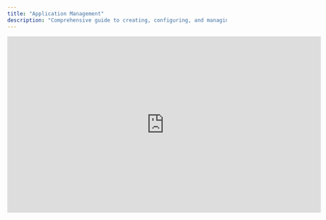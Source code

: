 ```yaml
---
title: "Application Management"
description: "Comprehensive guide to creating, configuring, and managing social.plus applications through the portal, including regional deployment and organizational settings."
---
```


<iframe width="720" height="405" src="https://www.youtube.com/embed/Ym4XhKWaEPA?si=dJOPrEacTT7SKamk" title="YouTube video player" frameborder="0" allow="accelerometer; autoplay; clipboard-write; encrypted-media; gyroscope; picture-in-picture; web-share" referrerpolicy="strict-origin-when-cross-origin" allowfullscreen />

<Info>
  Create and govern up to 50 applications per organization, selecting an immutable data residency region and maintaining clear naming, lifecycle, and audit practices.
</Info>

<CardGroup cols={3}>
  <Card title="Create" icon="circle-plus">
    Add new application & region
  </Card>
  
  <Card title="Search & Filter" icon="magnifying-glass">
    Locate by ID / name / plan / region
  </Card>
  
  <Card title="Edit Metadata" icon="pencil">
    Rename application safely
  </Card>
  
  <Card title="Region Strategy" icon="globe">
    Choose optimal data residency
  </Card>
  
  <Card title="Scale" icon="arrow-up-right-and-arrow-down-left-from-center">
    Track approach to 50 app limit
  </Card>
  
  <Card title="Governance" icon="clipboard">
    Apply naming & ownership rules
  </Card>
</CardGroup>

## Access

<Steps>
  <Step title="Sign In">
    Use Email & Password or SAML SSO.
  </Step>
  
  <Step title="Navigate">
    Portal sidebar → My Applications.
  </Step>
  
  <Step title="Review Inventory">
    Scan list, use search & sort tools.
  </Step>
</Steps>

## Create an Application

<Steps>
  <Step title="Open Creation">
    Click “Create Application”.
  </Step>
  
  <Step title="Name & Region">
    Enter unique name; select region (EU, SG, US).
  </Step>
  
  <Step title="Validate Quota">
    Confirm you remain within 50 application cap.
  </Step>
  
  <Step title="Confirm">
    Click Next → Confirm to finalize.
  </Step>
  
  <Step title="Post-Create Tasks">
    Distribute app ID, configure security (Secure Mode, tokens) in Console.
  </Step>
</Steps>

<Warning>
  The selected region cannot be changed after creation. Choose based on latency, data residency, and compliance constraints.
</Warning>

## Edit an Application

<Steps>
  <Step title="Locate">
    Search by APP ID or Name or filter by Plan / Region.
  </Step>
  
  <Step title="Select">
    Click “Edit” next to target application.
  </Step>
  
  <Step title="Update">
    Modify name or descriptive metadata (region locked).
  </Step>
  
  <Step title="Save">
    Click Save; verify updated label appears in listing.
  </Step>
  
  <Step title="Communicate">
    Notify teams if name changes impact tooling / dashboards.
  </Step>
</Steps>

## Region Selection Strategy

<AccordionGroup>
  <Accordion title="Latency">
    Pick geographically closest region to majority user base to reduce round‑trip time.
  </Accordion>
  
  <Accordion title="Data Residency">
    Align with legal / compliance restrictions (e.g., EU data constraints).
  </Accordion>
  
  <Accordion title="Failover Architecture">
    Use separate applications in multiple regions rather than expecting in‑place region migration.
  </Accordion>
  
  <Accordion title="Growth Planning">
    Reserve name conventions (e.g., product-env-region) to avoid collisions.
  </Accordion>
</AccordionGroup>

## Naming & Governance

<Tabs>
  <Tab title="Pattern">
    Use pattern: <code>
    \<product\>-\<env\>-\<region\></code>

     (e.g., chat-prod-eu).
  </Tab>
  
  <Tab title="Ownership">
    Assign an accountable owner for each application for audits & incident response.
  </Tab>
  
  <Tab title="Tags (If Supported)">
    Apply tags for cost center, environment, and compliance classification.
  </Tab>
  
  <Tab title="Change Control">
    Document any rename in central log (date, old, new, approver).
  </Tab>
</Tabs>

## Capacity & Limits

<Info>
  You may create up to 50 applications. Contact support to request a higher cap with justification (e.g., multi-tenant SaaS segmentation).
</Info>

<AccordionGroup>
  <Accordion title="When to Request Increase">
    Approaching ≥ 45 apps with planned roadmap growth & clear separation rationale.
  </Accordion>
  
  <Accordion title="Consolidation First">
    Audit unused / duplicate staging apps before expansion.
  </Accordion>
</AccordionGroup>

## Metrics & Monitoring

| Metric                | Purpose                    | Healthy Signal       | Action Trigger                               |
| --------------------- | -------------------------- | -------------------- | -------------------------------------------- |
| App Count Utilization | Track usage vs cap (50)    | \< 90%               | ≥ 90% → consolidation review / raise request |
| Naming Compliance %   | Standardized names / total | 100%                 | \< 95% → enforce pattern                     |
| Orphaned Apps         | Apps without owner         | 0                    | \> 0 → assign or archive                     |
| Edit Frequency        | Name changes per month     | Low & intentional    | Spike → investigate process drift            |
| Region Distribution   | Apps per region            | Balanced vs strategy | Unexpected cluster → latency review          |

## Troubleshooting

| Issue                          | Likely Cause             | Resolution                                                    |
| ------------------------------ | ------------------------ | ------------------------------------------------------------- |
| Cannot create new app          | Reached 50 cap           | Archive unused or request limit increase                      |
| Region incorrect post-creation | Mis-selection            | Create new app in correct region; migrate data; deprecate old |
| App not found via search       | Typo / stale name        | Use APP ID or confirm rename log                              |
| Frequent renames               | Lack of naming standards | Adopt enforced pattern & approval gate                        |
| Latency complaints             | Suboptimal region        | Plan transition via new region app & user migration           |

## Best Practices

<AccordionGroup>
  <Accordion title="Immutable Region Awareness">
    Highlight region lock in internal onboarding docs.
  </Accordion>
  
  <Accordion title="Inventory Reviews">
    Quarterly review for orphaned or redundant staging apps.
  </Accordion>
  
  <Accordion title="Documentation Sync">
    Update internal runbooks when app names change.
  </Accordion>
  
  <Accordion title="Separation by Compliance Tier">
    Isolate higher compliance workloads to dedicated applications for clearer audit scoping.
  </Accordion>
</AccordionGroup>

## Quick Reference

<CardGroup cols={2}>
  <Card title="Limit" icon="hashtag">
    50 applications
  </Card>
  
  <Card title="Region" icon="globe">
    EU • SG • US
  </Card>
  
  <Card title="Pattern" icon="layer-group">
    product-env-region
  </Card>
  
  <Card title="Owner" icon="user">
    Single accountable contact
  </Card>
</CardGroup>

## Related

<CardGroup cols={2}>
  <Card title="Getting Started" icon="compass" href="./getting-started">
    Portal sign‑in & SSO
  </Card>
  
  <Card title="Security" icon="lock" href="../console/settings/security">
    Secure Mode & keys
  </Card>
</CardGroup>

<Info>
  Need to adjust the application cap? Prepare justification (use cases, consolidation audit) before contacting support.
</Info>
